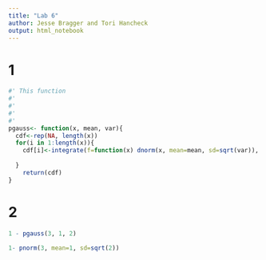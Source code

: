 ```yaml
---
title: "Lab 6"
author: Jesse Bragger and Tori Hancheck 
output: html_notebook
---
```


# 1
```r
#' This function 
#'
#'
#'
#'
pgauss<- function(x, mean, var){
  cdf<-rep(NA, length(x))
  for(i in 1:length(x)){
    cdf[i]<-integrate(f=function(x) dnorm(x, mean=mean, sd=sqrt(var)), lower=-Inf, upper=x[i])[[1]]
  
  }
    return(cdf)
}

```

# 2
```r
1 - pgauss(3, 1, 2)

1- pnorm(3, mean=1, sd=sqrt(2))

```


